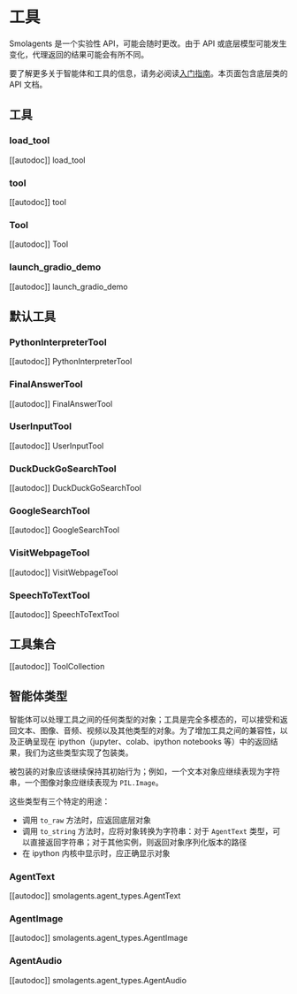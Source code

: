 
<!--Copyright 2024 The HuggingFace Team. All rights reserved.

Licensed under the Apache License, Version 2.0 (the "License"); you may not use this file except in compliance with
the License. You may obtain a copy of the License at

http://www.apache.org/licenses/LICENSE-2.0

Unless required by applicable law or agreed to in writing, software distributed under the License is distributed on
an "AS IS" BASIS, WITHOUT WARRANTIES OR CONDITIONS OF ANY KIND, either express or implied. See the License for the
specific language governing permissions and limitations under the License.

⚠️ Note that this file is in Markdown but contain specific syntax for our doc-builder (similar to MDX) that may not be
rendered properly in your Markdown viewer.

-->
# 工具

<Tip warning={true}>

Smolagents 是一个实验性 API，可能会随时更改。由于 API 或底层模型可能发生变化，代理返回的结果可能会有所不同。

</Tip>

要了解更多关于智能体和工具的信息，请务必阅读[入门指南](../index)。本页面包含底层类的 API 文档。

## 工具

### load_tool

[[autodoc]] load_tool

### tool

[[autodoc]] tool

### Tool

[[autodoc]] Tool

### launch_gradio_demo

[[autodoc]] launch_gradio_demo

## 默认工具

### PythonInterpreterTool

[[autodoc]] PythonInterpreterTool

### FinalAnswerTool

[[autodoc]] FinalAnswerTool

### UserInputTool

[[autodoc]] UserInputTool

### DuckDuckGoSearchTool

[[autodoc]] DuckDuckGoSearchTool

### GoogleSearchTool

[[autodoc]] GoogleSearchTool

### VisitWebpageTool

[[autodoc]] VisitWebpageTool

### SpeechToTextTool

[[autodoc]] SpeechToTextTool

## 工具集合

[[autodoc]] ToolCollection

## 智能体类型

智能体可以处理工具之间的任何类型的对象；工具是完全多模态的，可以接受和返回文本、图像、音频、视频以及其他类型的对象。为了增加工具之间的兼容性，以及正确呈现在 ipython（jupyter、colab、ipython notebooks 等）中的返回结果，我们为这些类型实现了包装类。

被包装的对象应该继续保持其初始行为；例如，一个文本对象应继续表现为字符串，一个图像对象应继续表现为 `PIL.Image`。

这些类型有三个特定的用途：

- 调用 `to_raw` 方法时，应返回底层对象
- 调用 `to_string` 方法时，应将对象转换为字符串：对于 `AgentText` 类型，可以直接返回字符串；对于其他实例，则返回对象序列化版本的路径
- 在 ipython 内核中显示时，应正确显示对象

### AgentText

[[autodoc]] smolagents.agent_types.AgentText

### AgentImage

[[autodoc]] smolagents.agent_types.AgentImage

### AgentAudio

[[autodoc]] smolagents.agent_types.AgentAudio
